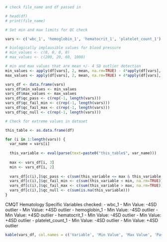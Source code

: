 
```r
# check file_name and df passed in 

# head(df)
# print(file_name)
```

```r
# Set min and max limits for QC check 

vars <- c('wbc_1', 'hemoglobin_1', 'hematocrit_1', 'platelet_count_1')

# biologically implausible values for blood pressure
# min_values <- c(0, 0, 0, 0) 
# max_values <- c(200, 20, 60, 1000)

# min and max values that are mean +/- 4 SD outlier detection
min_values <- apply(df[vars], 2, mean, na.rm=TRUE) - 4*apply(df[vars], 2, sd, na.rm=TRUE)
max_values <- apply(df[vars], 2, mean, na.rm=TRUE) + 4*apply(df[vars], 2, sd, na.rm=TRUE)

vars_df <- data.frame(vars)
vars_df$min_values <- min_values
vars_df$max_values <- max_values
vars_df$qc_pass <- c(rep(-1, length(vars)))
vars_df$qc_fail_min <- c(rep(-1, length(vars)))
vars_df$qc_fail_max <- c(rep(-1, length(vars)))
vars_df$qc_null <- c(rep(-1, length(vars)))
```

```r
# Check for extreme values in dataset

this_table <- as.data.frame(df)

for (i in 1:length(vars)) {
  var_name = vars[i]
  
  this_variable <- eval(parse(text=paste0("this_table$", var_name)))
  
  max <- vars_df[i, 3]
  min <- vars_df[i, 2]
  
  vars_df[c(i),]$qc_pass <- c(sum(this_variable <= max & this_variable >= min, na.rm=TRUE))
  vars_df[c(i),]$qc_fail_min <- c(sum(this_variable < min, na.rm=TRUE))
  vars_df[c(i),]$qc_fail_max <- c(sum(this_variable > max, na.rm=TRUE))
  vars_df[c(i),]$qc_null <- c(sum(is.na(this_variable)))
}
```

CMQT Hematology Specific Variables checked: 
- wbc_1
  - Min Value: -4SD outlier
  - Min Value: +4SD outlier
- hemoglobin_1
  - Min Value: -4SD outlier
  - Min Value: +4SD outlier
- hematocrit_1
  - Min Value: -4SD outlier
  - Min Value: +4SD outlier
- platelet_count_1
  - Min Value: -4SD outlier
  - Min Value: +4SD outlier
  
```r
kable(vars_df, col.names = c('Variable', 'Min Value', 'Max Value', 'Pass QC', 'Fail QC Min', 'Fail QC Max', 'Null Values'),  caption = "QC check for hematology variables")
```
